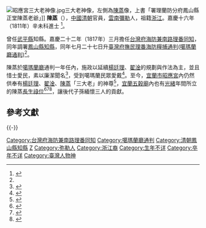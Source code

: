 [[File:昭應宮三大老神像.jpg|thumb]]三大老神像，左側為[[陳蒸|陳蒸]]像，上書「署理蘭防分府鳳山縣正堂陳蒸老爺」]]
'''陳蒸'''（{{bd|？||？||}}），[[中國|中國]][[清朝|清朝]]官員，[[雲南|雲南]][[弥勒市|彌勒]]人，祖籍[[浙江|浙江]]。嘉慶十六年（1811年）辛未科進士
<ref name=:0>{{cite book |author1=黃典權、林文龍、莊永明、李國俊、邱正略 |title=重修臺灣省通志．卷九：人物志人物傳篇 |date=1998-06-30 |publisher=臺灣省文獻委員會 |location=臺北市 |isbn=957-02-1702-2 |page=166 |url=https://tm.ncl.edu.tw/article?u=006_002_0000409127 |access-date=2020-09-02 |archive-date=2020-10-31 |archive-url=https://web.archive.org/web/20201031051832/https://tm.ncl.edu.tw/article?u=006_002_0000409127 |dead-url=no }}</ref>。

曾任[[武平縣|武平縣]]知縣。嘉慶二十二年（1817年）三月擔任[[台灣府海防兼南路理番同知|台灣府海防兼南路理番同知]]，同年調署[[鳳山縣知縣|鳳山縣知縣]]，同年七月二十七日升[[通判|臺灣府撫民理番海防糧捕通判]]([[噶瑪蘭廳|噶瑪蘭廳]][[通判|通判]])<ref name=:0 />。

陳蒸於[[噶瑪蘭廳|噶瑪蘭廳]]通判一年任內，施政以延續[[楊廷理|楊廷理]]、[[翟淦|翟淦]]的規劃與作法為主，並且惜士愛民，素以廉潔聞名<ref name=噶瑪蘭廳志>{{cite book |title=噶瑪蘭廳志．卷二 |publisher=中國哲學書電子化計劃 |url=https://ctext.org/wiki.pl?if=gb&chapter=533027 |language=zh |quote=陳蒸者，雲南籍浙江人；由進士調補鳳山知縣，二十二年秋，檄署蘭篆。惜士愛民，不名一錢。考其治績，蓋無一不以楊、翟為法-{云}-}}</ref>，受到噶瑪蘭民眾愛戴<ref>{{cite web |author1=Tony |title=[宜蘭市]．昭應宮．舊宜蘭監獄署．獻馘碑．忠靈塔 |url=http://www.tonyhuang39.com/tony0635/tony0635.html |website=Tony的自然人文旅記 |accessdate=2020-09-02 |archiveurl=https://web.archive.org/web/20200902011756/http://www.tonyhuang39.com/tony0635/tony0635.html |archivedate=2020-09-02 |language=zh-tw |quote=陳蒸繼翟淦之後，出任噶瑪蘭通判，任期僅一年，以廉潔聞名， 而受到蘭民愛戴。}}</ref>。至今，[[宜蘭市|宜蘭市]][[昭應宮|昭應宮]]內仍然供奉有[[楊廷理|楊廷理]]、[[翟淦|翟淦]]、[[陳蒸|陳蒸]]「三大老」的神尊<ref>{{cite web |title=楊廷理(中) 翟淦(右) 陳蒸(左) |url=https://sites.google.com/site/southgatesitehome/she-qu-jie-shao/she-qu-ren-wu/yang-ting-li-zhong-di-gan-you-chen-zheng-zuo |website=宜蘭市南門社區 |language=zh-tw |accessdate=2020-09-01 |archive-date=2020-10-22 |archive-url=https://web.archive.org/web/20201022205953/https://sites.google.com/site/southgatesitehome/she-qu-jie-shao/she-qu-ren-wu/yang-ting-li-zhong-di-gan-you-chen-zheng-zuo |dead-url=no }}</ref>，[[宜蘭五穀廟|宜蘭五穀廟]]內也有[[光緒|光緒]]年間所立的陳蒸[[牌位#長生祿位|長生祿位]]<ref>{{cite journal |author1=李漢鵬 |title=五穀廟，不要說再見 |journal=雪隧觀點 |date=2016-11-24 |issue=207期 |url=https://drive.google.com/file/d/0BxYbt-wsc0QNOGt2QW0tbDR4aEk/view |publisher=社團法人宜蘭縣公民監督聯盟×雪隧觀點電子報編輯委員會 |language=zh-tw |quote=…歷任蘭陽父母官，翟淦、仝卜年、董正官、王柳莊、陳蒸等五大老的長生祿位也都在廟裡供後代瞻仰膜拜。 |access-date=2020-09-02 |archive-date=2020-11-16 |archive-url=https://web.archive.org/web/20201116040015/https://drive.google.com/file/d/0BxYbt-wsc0QNOGt2QW0tbDR4aEk/view |dead-url=no }}</ref><ref>{{cite web |title=神農大帝祖廟-五穀廟 |url=https://clouddeep.blogspot.com/2010/05/blog-post.html |publisher=Blogger |quote=古文物祭祀資料……大清光緒年間賜進士身出特授鳳山縣正堂署蘭防分府陳蒸大老爺神龕 |accessdate=2020-09-02 |archive-date=2020-11-16 |archive-url=https://web.archive.org/web/20201116040011/https://clouddeep.blogspot.com/2010/05/blog-post.html |dead-url=no }}</ref><ref>{{cite web |author1=chang |title=歷任通判長生祿位 |url=https://photo.xuite.net/yeyuchng/6069867/70.jpg |website=宜蘭(噶瑪蘭)舊城環城廟宇之旅 |quote=最特殊的是在右廂土地公神像後還配祀噶瑪蘭廳六位通判的長生祿位,他們是:翟淦、陳蒸、仝卜年、熊一本、王柳莊、董正官 |accessdate=2020-09-02 |archive-date=2020-11-16 |archive-url=https://web.archive.org/web/20201116035945/https://photo.xuite.net/yeyuchng/6069867/70.jpg |dead-url=no }}</ref>，讓後代子孫緬懷三人的貢獻。

==參考文獻==
{{reflist}}

{{-}}
{{start box}}
{{s-off}}
{{Succession box|[[李維錚|李維錚]]|[[邵葆醇|邵葆醇]]|[[臺灣府海防兼南路理番同知|臺灣府海防兼南路理番同知]]|<small>嘉慶二十二年（1817年）上任</small>}}
{{Succession box|[[吳性誠|吳性誠]]|[[龐周|龐周]]|[[鳳山縣知縣|鳳山縣知縣]]|<small>嘉慶二十二年（1817年）署任</small>}}
{{s-before|範邦乾}}
{{s-title|[[噶瑪蘭廳|噶瑪蘭廳]][[通判|通判]]|}}
{{s-after|[[高大鏞|高大鏞]]}}
{{end box}}

{{嘉慶十六年辛未科殿試金榜}}
{{DEFAULTSORT:Chen陳}}
[[Category:台灣府海防兼南路理番同知|Category:台灣府海防兼南路理番同知]]
[[Category:噶瑪蘭廳通判|Category:噶瑪蘭廳通判]]
[[Category:清朝鳳山縣知縣|Category:清朝鳳山縣知縣]]
[[Category:陳姓|Z]]
[[Category:弥勒人|Category:弥勒人]]
[[Category:浙江裔|Category:浙江裔]]
[[Category:生年不详|Category:生年不详]]
[[Category:卒年不详|Category:卒年不详]]
[[Category:臺灣人物神|Category:臺灣人物神]]